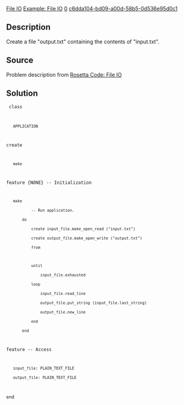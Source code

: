 [[Property:title|File IO]]
[[Property:link_title|Example: File IO]]
[[Property:weight|0]]
[[Property:uuid|c6dda104-bd09-a00d-58b5-0d536e95d0c1]]
==Description==

Create a file "output.txt" containing the contents of "input.txt".


==Source==

Problem description from [http://rosettacode.org/wiki/File_IO Rosetta Code: File IO]

==Solution==

<code>
class
    APPLICATION

create
    make

feature {NONE} -- Initialization

    make
            -- Run application.
        do
            create input_file.make_open_read ("input.txt")
            create output_file.make_open_write ("output.txt")
            from

            until
                input_file.exhausted
            loop
                input_file.read_line
                output_file.put_string (input_file.last_string)
                output_file.new_line
            end
        end

feature -- Access

    input_file: PLAIN_TEXT_FILE
    output_file: PLAIN_TEXT_FILE

end
</code>



